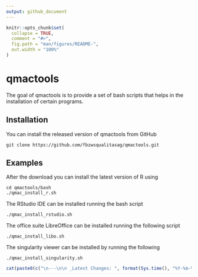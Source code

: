 ```yaml
---
output: github_document
---
```


<!-- README.md is generated from README.Rmd. Please edit that file -->

```r
knitr::opts_chunk$set(
  collapse = TRUE,
  comment = "#>",
  fig.path = "man/figures/README-",
  out.width = "100%"
)
```

# qmactools

<!-- badges: start -->
<!-- badges: end -->

The goal of qmactools is to provide a set of bash scripts that helps in the installation of certain programs.

## Installation

You can install the released version of qmactools from GitHub

```
git clone https://github.com/fbzwsqualitasag/qmactools.git
```

## Examples

After the download you can install the latest version of R using 

```
cd qmactools/bash
./qmac_install_r.sh
```

The RStudio IDE can be installed running the bash script

```
./qmac_install_rstudio.sh
```

The office suite LibreOffice can be installed running the following script

```
./qmac_install_libo.sh
```

The singularity viewer can be installed by running the following

```
./qmac_install_singularity.sh
```


```r
cat(paste0(c("\n---\n\n _Latest Changes: ", format(Sys.time(), "%Y-%m-%d %H:%M:%S"), " (", Sys.info()[["user"]], ")_"), collapse = ''), "\n")
```




